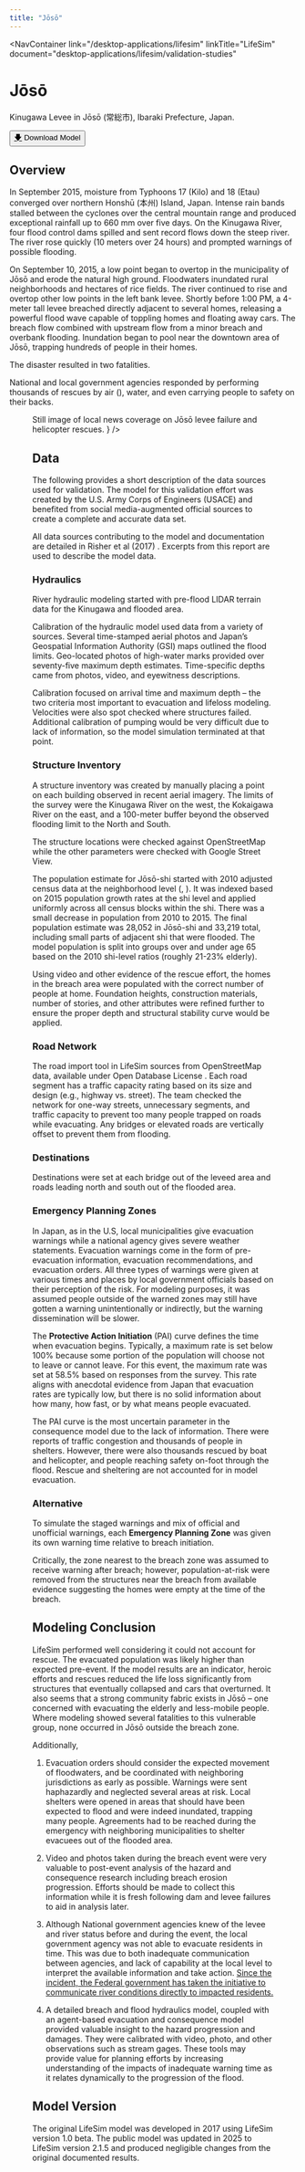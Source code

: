 ```yaml
---
title: "Jōsō"
---
```



<NavContainer 
  link="/desktop-applications/lifesim"
  linkTitle="LifeSim"
  document="desktop-applications/lifesim/validation-studies"
></NavContainer>

# Jōsō

Kinugawa Levee in Jōsō (常総市), Ibaraki Prefecture, Japan.

<Button href="https://www.rmc.usace.army.mil/Software/LifeSim/"><u>🡇</u> Download Model</Button>

## Overview

In September 2015, moisture from Typhoons 17 (Kilo) and 18 (Etau) converged over northern Honshū (本州) Island, Japan. Intense rain bands stalled between the 
cyclones over the central mountain range and produced exceptional rainfall up to 660 mm over five days. On the Kinugawa River, four flood control dams spilled 
and sent record flows down the steep river. The river rose quickly (10 meters over 24 hours) and prompted warnings of possible flooding. 

On September 10, 2015, a low point began to overtop in the municipality of Jōsō and erode the natural high ground. Floodwaters inundated rural neighborhoods and
hectares of rice fields. The river continued to rise and overtop other low points in the left bank levee. Shortly before 1:00 PM, a 4-meter tall 
levee breached directly adjacent to several homes, releasing a powerful flood wave capable of toppling homes and floating away cars. The breach flow combined 
with upstream flow from a minor breach and overbank flooding. Inundation began to pool near the downtown area of Jōsō, trapping hundreds of people in their homes. 

The disaster resulted in two fatalities. 

National and local government agencies responded by performing thousands of rescues by air (<FigReference figKey="joso-news"/>), 
water, and even carrying people to safety on their backs.

<Figure
  figKey="joso-news"
  src="figures/desktop-applications/lifesim/validation-studies/v1.0/figures/figure17.png"
  alt="Kyodo News broadcast of Jōsō levee failure and helicopter rescues."
  caption={
    <>
      Still image of local news coverage on Jōsō levee failure and helicopter rescues. <Citation citationKey="KyodoNews2015"/>
    </>
  }
/>

## Data

The following provides a short description of the data sources used for validation. The model for this validation effort was created by the U.S. Army Corps of Engineers (USACE) and benefited 
from social media-augmented official sources to create a complete and accurate data set. 

All data sources contributing to the model and documentation are detailed in Risher et al (2017) <Citation citationKey="Risher2017"/>. Excerpts from this report are used 
to describe the model data.

### Hydraulics

River hydraulic modeling started with pre-flood LIDAR terrain data for the Kinugawa and flooded area. 

Calibration of the hydraulic model used data from a variety of sources. Several time-stamped aerial photos and Japan’s Geospatial Information Authority (GSI) maps 
outlined the flood limits. Geo-located photos of high-water marks provided over seventy-five maximum depth estimates. Time-specific depths came from photos, video, 
and eyewitness descriptions.

Calibration focused on arrival time and maximum depth – the two criteria most important to evacuation and lifeloss modeling. Velocities were also spot checked where 
structures failed. Additional calibration of pumping would be very difficult due to lack of information, so the model simulation terminated at that point.


### Structure Inventory

A structure inventory was created by manually placing a point on each building observed in recent aerial imagery. The limits of the survey were the Kinugawa River on the west, the Kokaigawa River on 
the east, and a 100-meter buffer beyond the observed flooding limit to the North and South. 

The structure locations were checked against OpenStreetMap <Citation citationKey="OSM"/> while the other parameters were checked 
with Google Street View.

The population estimate for Jōsō-shi started with 2010 adjusted census data at the neighborhood level (<Citation citationKey="StatisticsBureau2015"/>, <Citation citationKey="GIAJ2014"/>). It was indexed 
based on 2015 population growth rates at the shi level 
and applied uniformly across all census blocks within the shi. There was a small decrease in population from 2010 to 2015. The final population estimate 
was 28,052 in Jōsō-shi and 33,219 total, including small parts of adjacent shi that were flooded. The model population is split into groups over and under 
age 65 based on the 2010 shi-level ratios (roughly 21-23% elderly). 

Using video and other evidence of the rescue effort, the homes in the breach area were populated with the correct number of people at home. Foundation heights, 
construction materials, number of stories, and other attributes were refined further to ensure the proper depth and structural stability curve 
would be applied.

### Road Network

The road import tool in LifeSim sources from OpenStreetMap data, available under Open Database License <Citation citationKey="OSM"/>. Each road segment has 
a traffic capacity rating based on its size and design (e.g., highway vs. street). The team checked the network for one-way streets, unnecessary segments, 
and traffic capacity to prevent too many people trapped on roads while evacuating. Any bridges or elevated roads are vertically offset to prevent them from 
flooding. 

### Destinations

Destinations were set at each bridge out of the leveed area and roads leading north and south out of the flooded area.

### Emergency Planning Zones

In Japan, as in the U.S, local municipalities give evacuation warnings while a national agency gives severe weather statements. Evacuation warnings come in 
the form of pre-evacuation information, evacuation recommendations, and evacuation orders. All three types of warnings were given at various times and places 
by local government officials based on their perception of the risk. For modeling purposes, it was assumed people outside of the warned zones may still 
have gotten a warning unintentionally or indirectly, but the warning dissemination will be slower. 

The **Protective Action Initiation** (PAI) curve defines the time when evacuation begins. Typically, a maximum rate is set below 100% because some portion of the 
population will choose not to leave or cannot leave. For this event, the maximum rate was set at 58.5% based on responses from the survey. This rate aligns with 
anecdotal evidence from Japan that evacuation rates are typically low, but there is no solid information about how many, how fast, or by what means people 
evacuated. 

The PAI curve is the most uncertain parameter in the consequence model due to the lack of information. There were reports of traffic congestion 
and thousands of people in shelters. However, there were also thousands rescued by boat and helicopter, and people reaching safety on-foot through the flood. Rescue and sheltering are 
not accounted for in model evacuation.

### Alternative

To simulate the staged warnings and mix of official and unofficial warnings, each **Emergency Planning Zone** was given its own warning time relative to breach initiation. 

Critically, the zone nearest to the breach zone was assumed to receive warning after breach; however, population-at-risk were removed from the structures 
near the breach from available evidence suggesting the homes were empty at the time of the breach.

## Modeling Conclusion

LifeSim performed well considering it could not account for rescue. The evacuated
population was likely higher than expected pre-event. If the model results are an indicator, heroic efforts and rescues reduced the life loss
significantly from structures that eventually collapsed and cars that overturned. It also seems that a strong community fabric
exists in Jōsō – one concerned with evacuating the elderly and less-mobile people. Where modeling showed several fatalities
to this vulnerable group, none occurred in Jōsō outside the breach zone. 

Additionally,

1. Evacuation orders should consider the expected movement of floodwaters, and be coordinated with neighboring jurisdictions as early as possible. Warnings were sent haphazardly 
and neglected several areas at risk. Local shelters were opened in areas that should have been expected to flood and were indeed inundated, trapping many people. Agreements had to 
be reached during the emergency with neighboring municipalities to shelter evacuees out of the flooded area.

2. Video and photos taken during the breach event were very valuable to post-event analysis of the hazard and consequence research including breach erosion progression. Efforts 
should be made to collect this information while it is fresh following dam and levee failures to aid in analysis later.

3. Although National government agencies knew of the levee and river status before and during the event, the local government agency was not able to evacuate residents in time. 
This was due to both inadequate communication between agencies, and lack of capability at the local level to interpret the available information and take action. 
<a href="https://mainichi.jp/english/articles/20170528/p2a/00m/0na/004000c" target="_blank" rel="noopener noreferrer">Since the incident, the Federal government has taken the initiative to communicate river conditions 
directly to impacted residents.</a>

4. A detailed breach and flood hydraulics model, coupled with an agent-based evacuation and consequence model provided valuable insight to the hazard progression and damages. 
They were calibrated with video, photo, and other observations such as stream gages. These tools may provide value for planning efforts by increasing understanding of the impacts 
of inadequate warning time as it relates dynamically to the progression of the flood. 

## Model Version

The original LifeSim model was developed in 2017 using LifeSim version 1.0 beta. The public model was updated in 2025 to LifeSim version 2.1.5 and 
produced negligible changes from the original documented results. 

<CitationFootnote />